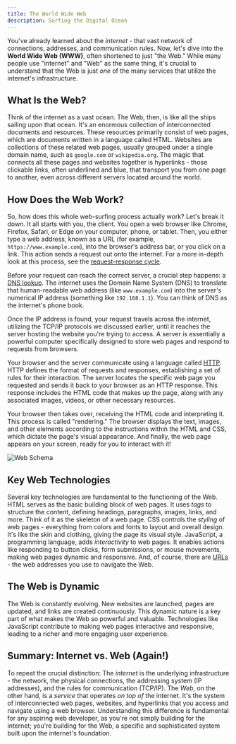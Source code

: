 ```yaml
---
title: The World Wide Web
description: Surfing the Digital Ocean
---
```


You've already learned about the _internet_ - that vast network of connections, addresses, and communication rules.
Now, let's dive into the **World Wide Web (WWW)**, often shortened to just "the Web."
While many people use "internet" and "Web" as the same thing, it's crucial to understand that the Web is just _one_ of the many services that utilize the internet's infrastructure.

## What Is the Web?

Think of the internet as a vast ocean. The Web, then, is like all the ships sailing upon that ocean. It's an enormous collection of interconnected documents and resources.
These resources primarily consist of web pages, which are documents written in a language called HTML.
Websites are collections of these related web pages, usually grouped under a single domain name, such as `google.com` or `wikipedia.org`.
The magic that connects all these pages and websites together is hyperlinks - those clickable links, often underlined and blue, that transport you from one page to another, even across different servers located around the world.

## How Does the Web Work?

So, how does this whole web-surfing process actually work? Let's break it down.
It all starts with you, the client.
You open a web browser like Chrome, Firefox, Safari, or Edge on your computer, phone, or tablet.
Then, you either type a web address, known as a URL (for example, `https://www.example.com`), into the browser's address bar, or you click on a link.
This action sends a request out onto the internet.
For a more in-depth look at this process, see the [request-response cycle](../client-server#the-request-response-cycle).

Before your request can reach the correct server, a crucial step happens: a [DNS lookup](../ip-and-dns/dns).
The internet uses the Domain Name System (DNS) to translate that human-readable web address (like `www.example.com`) into the server's numerical IP address (something like `192.168.1.1`).
You can think of DNS as the internet's phone book.

Once the IP address is found, your request travels across the internet, utilizing the TCP/IP protocols we discussed earlier, until it reaches the server hosting the website you're trying to access.
A server is essentially a powerful computer specifically designed to store web pages and respond to requests from browsers.

Your browser and the server communicate using a language called [HTTP](../http).
HTTP defines the format of requests and responses, establishing a set of rules for their interaction.
The server locates the specific web page you requested and sends it back to your browser as an HTTP response.
This response includes the HTML code that makes up the page, along with any associated images, videos, or other necessary resources.

Your browser then takes over, receiving the HTML code and interpreting it.
This process is called "rendering."
The browser displays the text, images, and other elements according to the instructions within the HTML and CSS, which dictate the page's visual appearance.
And finally, the web page appears on your screen, ready for you to interact with it!

![Web Schema](./web.png)

## Key Web Technologies

Several key technologies are fundamental to the functioning of the Web.
HTML serves as the basic building block of web pages.
It uses _tags_ to structure the content, defining headings, paragraphs, images, links, and more.
Think of it as the skeleton of a web page.
CSS controls the _styling_ of web pages - everything from colors and fonts to layout and overall design.
It's like the skin and clothing, giving the page its visual style.
JavaScript, a programming language, adds _interactivity_ to web pages.
It enables actions like responding to button clicks, form submissions, or mouse movements, making web pages dynamic and responsive.
And, of course, there are [URLs](../urls) - the web addresses you use to navigate the Web.

## The Web is Dynamic

The Web is constantly evolving.
New websites are launched, pages are updated, and links are created continuously.
This dynamic nature is a key part of what makes the Web so powerful and valuable.
Technologies like JavaScript contribute to making web pages interactive and responsive, leading to a richer and more engaging user experience.

## Summary: Internet vs. Web (Again!)

To repeat the crucial distinction: The _internet_ is the underlying infrastructure - the network, the physical connections, the addressing system (IP addresses), and the rules for communication (TCP/IP).
The _Web_, on the other hand, is a _service_ that operates _on top of_ the internet.
It's the system of interconnected web pages, websites, and hyperlinks that you access and navigate using a web browser.
Understanding this difference is fundamental for any aspiring web developer, as you're not simply building for the internet; you're building for the Web, a specific and sophisticated system built upon the internet's foundation.
